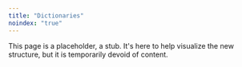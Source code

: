 ```yaml
---
title: "Dictionaries"
noindex: "true"
---
```


This page is a placeholder, a stub. It's here to help visualize the new structure, but it is temporarily devoid of content.

